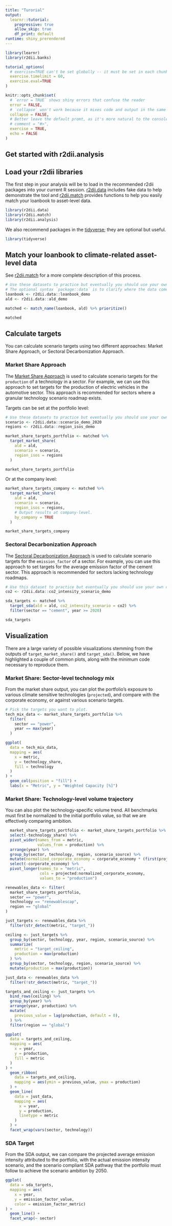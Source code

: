 ```yaml
---
title: "Turorial"
output: 
  learnr::tutorial:
    progressive: true
    allow_skip: true
    df_print: default
runtime: shiny_prerendered
---
```



```r
library(learnr)
library(r2dii.banks)

tutorial_options(
  # exercise=TRUE can't be set globally -- it must be set in each chunk
  exercise.timelimit = 60,
  exercise.eval=TRUE
)

knitr::opts_chunk$set(
  # `error = TRUE` shows shiny errors that confuse the reader
  error = FALSE,
  # `collapse` won't work because it mixes code and output in the same console
  collapse = FALSE,
  # Better leave the default promt, as it's more natural to the console
  # comment = "#>", 
  exercise = TRUE,
  echo = FALSE
)
```


## Get started with r2dii.analysis




## Load your r2dii libraries

The first step in your analysis will be to load in the recommended r2dii packages into your current R session. [r2dii.data](https://2degreesinvesting.github.io/r2dii.data) includes fake data to help demonstrate the tool and [r2dii.match](https://2degreesinvesting.github.io/r2dii.match) provides functions to help you easily match your loanbook to asset-level data.

```r
library(r2dii.data)
library(r2dii.match)
library(r2dii.analysis)
```

We also recommend packages in the [tidyverse](https://www.tidyverse.org/); they are optional but useful.

```r
library(tidyverse)
```

## Match your loanbook to climate-related asset-level data

See [r2dii.match](https://2degreesinvesting.github.io/r2dii.match) for a more complete description of this process. 

```r
# Use these datasets to practice but eventually you should use your own data.
# The optional syntax `package::data` is to clarify where the data comes from.
loanbook <- r2dii.data::loanbook_demo
ald <- r2dii.data::ald_demo

matched <- match_name(loanbook, ald) %>% prioritize()

matched
```

## Calculate targets

You can calculate scenario targets using two different approaches: Market Share Approach, or Sectoral Decarbonization Approach.

### Market Share Approach

The [Market Share Approach](https://2degreesinvesting.github.io/r2dii.analysis/articles/target-sda.html) is used to calculate scenario targets for the `production` of a technology in a sector. For example, we can use this approach to set targets for the production of electric vehicles in the automotive sector. This approach is recommended for sectors where a granular technology scenario roadmap exists.

Targets can be set at the portfolio level:

```r
# Use these datasets to practice but eventually you should use your own data.
scenario <- r2dii.data::scenario_demo_2020
regions <- r2dii.data::region_isos_demo

market_share_targets_portfolio <- matched %>%
  target_market_share(
    ald = ald,
    scenario = scenario,
    region_isos = regions
  )

market_share_targets_portfolio
```

Or at the company level: 

```r
market_share_targets_company <- matched %>%
  target_market_share(
    ald = ald,
    scenario = scenario,
    region_isos = regions,
    # Output results at company-level.
    by_company = TRUE 
  )

market_share_targets_company
```

### Sectoral Decarbonization Approach

The [Sectoral Decarbonization Approach](https://2degreesinvesting.github.io/r2dii.analysis/articles/target-market-share.html) is used to calculate scenario targets for the `emission_factor` of a sector. For example, you can use this approach to set targets for the average emission factor of the cement sector. This approach is recommended for sectors lacking technology roadmaps.

```r
# Use this dataset to practice but eventually you should use your own data.
co2 <- r2dii.data::co2_intensity_scenario_demo

sda_targets <- matched %>%
  target_sda(ald = ald, co2_intensity_scenario = co2) %>% 
  filter(sector == "cement", year >= 2020)

sda_targets
```

## Visualization

There are a large variety of possible visualizations stemming from the outputs of `target_market_share()` and `target_sda()`. Below, we have highlighted a couple of common plots, along with the minimum code necessary to reproduce them.

### Market Share: Sector-level technology mix

From the market share output, you can plot the portfolio's exposure to various climate sensitive technologies (`projected`), and compare with the corporate economy, or against various scenario targets.

```r
# Pick the targets you want to plot.
tech_mix_data <- market_share_targets_portfolio %>%
  filter(
    sector == "power",
    year == max(year)
  )
```

```r
ggplot(
  data = tech_mix_data, 
  mapping = aes(
    x = metric, 
    y = technology_share, 
    fill = technology
  )
) +
  geom_col(position = "fill") +
  labs(x = "Metric", y = "Weighted Capacity [%]")
```

### Market Share: Technology-level volume trajectory

You can also plot the technology-specific volume trend. All benchmarks must first be normalized to the initial portfolio value, so that we are effectively comparing ambition.

```r
  market_share_targets_portfolio <- market_share_targets_portfolio %>% 
  select(-technology_share) %>% 
  pivot_wider(names_from = metric, 
              values_from = production) %>% 
  arrange(year) %>% 
  group_by(sector, technology, region, scenario_source) %>% 
  mutate(normalized_corporate_economy = corporate_economy * (first(projected)/first(corporate_economy))) %>% 
  select(-corporate_economy) %>% 
  pivot_longer(names_to = "metric",
               cols = projected:normalized_corporate_economy,
               values_to = "production")

renewables_data <- filter(
  market_share_targets_portfolio,
  sector == "power",
  technology == "renewablescap",
  region == "global"
)

just_targets <- renewables_data %>%
  filter(str_detect(metric, "target_"))

ceiling <- just_targets %>%
  group_by(sector, technology, year, region, scenario_source) %>%
  summarize(
    metric = "target_ceiling",
    production = max(production)
  ) %>%
  group_by(sector, technology, region, scenario_source) %>%
  mutate(production = max(production))

just_data <- renewables_data %>%
  filter(!str_detect(metric, "target_"))

targets_and_ceiling <- just_targets %>%
  bind_rows(ceiling) %>%
  group_by(year) %>%
  arrange(year, production) %>%
  mutate(
    previous_value = lag(production, default = 0),
  ) %>%
  filter(region == "global")
```

```r
ggplot(
  data = targets_and_ceiling,
  mapping = aes(
    x = year,
    y = production,
    fill = metric
  )
) +
  geom_ribbon(
    data = targets_and_ceiling,
    mapping = aes(ymin = previous_value, ymax = production)
  ) +
  geom_line(
    data = just_data, 
    mapping = aes(
      x = year, 
      y = production, 
      linetype = metric
    )
  ) +
  facet_wrap(vars(sector, technology))
```


### SDA Target

From the SDA output, we can compare the projected average emission intensity attributed to the portfolio, with the actual emission intensity scenario, and the scenario compliant SDA pathway that the portfolio must follow to achieve the scenario ambition by 2050.

```r
ggplot(
  data = sda_targets, 
  mapping = aes(
    x = year, 
    y = emission_factor_value, 
    color = emission_factor_metric)
) +
  geom_line() +
  facet_wrap(~ sector)
```
